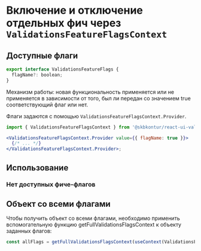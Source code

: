 
<Meta title="Displaying/Feature flags" />

# Включение и отключение отдельных фич через `ValidationsFeatureFlagsContext`

## Доступные флаги

```jsx static
export interface ValidationsFeatureFlags {
  flagName?: boolean;
}
```

Механизм работы: новая функциональность применяется или не применяется в зависимости от того, был ли передан со значением true соответствующий флаг или нет.

Флаги задаются с помощью `ValidationsFeatureFlagsContext.Provider`.

```jsx static
import { ValidationsFeatureFlagsContext } from '@skbkontur/react-ui-validations';

<ValidationsFeatureFlagsContext.Provider value={{ flagName: true }}>
  {/* ... */}
</ValidationsFeatureFlagsContext.Provider>;
```

## Использование

### Нет доступных фиче-флагов

## Объект со всеми флагами

Чтобы получить объект со всеми флагами, необходимо применить вспомогательную функцию getFullValidationsFlagsContext к объекту заданных флагов:

```jsx static
const allFlags = getFullValidationsFlagsContext(useContext(ValidationsFeatureFlagsContext));
```
